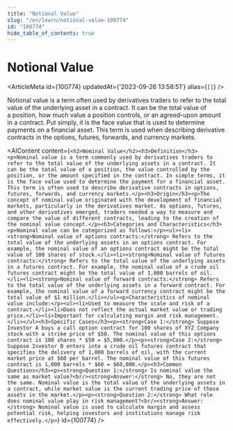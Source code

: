 ```yaml
---
title: "Notional Value"
slug: "/en/learn/notional-value-100774"
id: "100774"
hide_table_of_contents: true
---
```



# Notional Value

<ArticleMeta id={100774} updatedAt={'2023-09-26 13:58:51'} alias={`[]`} />
<div className='border-solid border-b border-t-0 my-4 border-[var(--ifm-color-gray-300)]' />

Notional value is a term often used by derivatives traders to refer to the total value of the underlying asset in a contract. It can be the total value of a position, how much value a position controls, or an agreed-upon amount in a contract. Put simply, it is the face value that is used to determine payments on a financial asset. This term is used when describing derivative contracts in the options, futures, forwards, and currency markets.

<AIContent content={`<h2>Nominal Value</h2><h3>Definition</h3><p>Nominal value is a term commonly used by derivatives traders to refer to the total value of the underlying assets in a contract. It can be the total value of a position, the value controlled by the position, or the amount specified in the contract. In simple terms, it is the face value used to determine the payment for a financial asset. This term is often used to describe derivative contracts in options, futures, forwards, and currency markets.</p><h3>Origin</h3><p>The concept of nominal value originated with the development of financial markets, particularly in the derivatives market. As options, futures, and other derivatives emerged, traders needed a way to measure and compare the value of different contracts, leading to the creation of the nominal value concept.</p><h3>Categories and Characteristics</h3><p>Nominal value can be categorized as follows:</p><ul><li><strong>Nominal value of options contracts:</strong> Refers to the total value of the underlying assets in an options contract. For example, the nominal value of an options contract might be the total value of 100 shares of stock.</li><li><strong>Nominal value of futures contracts:</strong> Refers to the total value of the underlying assets in a futures contract. For example, the nominal value of a crude oil futures contract might be the total value of 1,000 barrels of oil.</li><li><strong>Nominal value of forward contracts:</strong> Refers to the total value of the underlying assets in a forward contract. For example, the nominal value of a forward currency contract might be the total value of $1 million.</li></ul><p>Characteristics of nominal value include:</p><ul><li>Used to measure the scale and risk of a contract.</li><li>Does not reflect the actual market value or trading price.</li><li>Important for calculating margin and risk management.</li></ul><h3>Specific Cases</h3><p><strong>Case 1:</strong> Suppose Investor A buys a call option contract for 100 shares of XYZ Company stock with a strike price of $50. The nominal value of this options contract is 100 shares * $50 = $5,000.</p><p><strong>Case 2:</strong> Suppose Investor B enters into a crude oil futures contract that specifies the delivery of 1,000 barrels of oil, with the current market price at $60 per barrel. The nominal value of this futures contract is 1,000 barrels * $60 = $60,000.</p><h3>Common Questions</h3><p><strong>Question 1:</strong> Is nominal value the same as market value?<br/><strong>Answer:</strong> No, they are not the same. Nominal value is the total value of the underlying assets in a contract, while market value is the current trading price of those assets in the market.</p><p><strong>Question 2:</strong> What role does nominal value play in risk management?<br/><strong>Answer:</strong> Nominal value is used to calculate margin and assess potential risk, helping investors and institutions manage risk effectively.</p>`} id={100774} />
